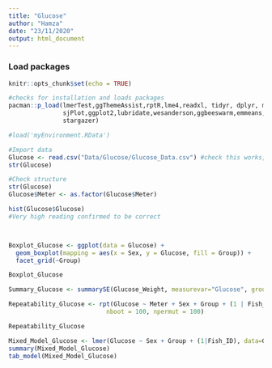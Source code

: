 ```yaml
---
title: "Glucose"
author: "Hamza"
date: "23/11/2020"
output: html_document
---
```


### Load packages
```r
knitr::opts_chunk$set(echo = TRUE)

#checks for installation and loads packages
pacman::p_load(lmerTest,ggThemeAssist,rptR,lme4,readxl, tidyr, dplyr, magrittr, lubridate, stringr, purrr,
               sjPlot,ggplot2,lubridate,wesanderson,ggbeeswarm,emmeans,patchwork,viridis,nlme,Rmisc,ggpubr,
               stargazer)

#load('myEnvironment.RData')
```

```r
#Import data
Glucose <- read.csv("Data/Glucose/Glucose_Data.csv") #check this works, issues with file directories
str(Glucose)

#Check structure
str(Glucose)
Glucose$Meter <- as.factor(Glucose$Meter)

hist(Glucose$Glucose)
#Very high reading confirmed to be correct



Boxplot_Glucose <- ggplot(data = Glucose) +
  geom_boxplot(mapping = aes(x = Sex, y = Glucose, fill = Group)) +
  facet_grid(~Group)

Boxplot_Glucose

Summary_Glucose <- summarySE(Glucose_Weight, measurevar="Glucose", groupvars=c("Group", "Sex"))

Repeatability_Glucose <- rpt(Glucose ~ Meter + Sex + Group + (1 | Fish_ID), grname = "Fish_ID", data = Glucose, datatype = "Gaussian", 
                           nboot = 100, npermut = 100)

Repeatability_Glucose

Mixed_Model_Glucose <- lmer(Glucose ~ Sex + Group + (1|Fish_ID), data=Glucose)
summary(Mixed_Model_Glucose)
tab_model(Mixed_Model_Glucose)

```

